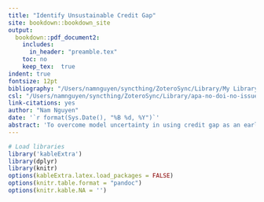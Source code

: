 ```yaml
---
title: "Identify Unsustainable Credit Gap"
site: bookdown::bookdown_site
output:
  bookdown::pdf_document2:
    includes:
      in_header: "preamble.tex"
    toc: no
    keep_tex:  true
indent: true
fontsize: 12pt
bibliography: "/Users/namnguyen/syncthing/ZoteroSync/Library/My Library.bib"
csl: "/Users/namnguyen/syncthing/ZoteroSync/Library/apa-no-doi-no-issue.csl"
link-citations: yes
author: "Nam Nguyen"
date: '`r format(Sys.Date(), "%B %d, %Y")`'
abstract: 'To overcome model uncertainty in using credit gap as an early warning indicator (EWI) of systemic financial crises in a binary outcome setting, we propose using model averaging of different credit gap measurements to achieve a better averaged model fit and out-of-sample prediction. The methodology we use is logistic binary regression in a panel setup consisting of 40 countries. In this paper, we also propose a novel, superior criteria to judge the performance of an EWI than the one currently popularly used in the literature. Additionally, the empirical results showed that our Bayesian averaged model could synthesize a single credit gap that outperforms any other popularly studied credit gap measurements in terms of an early warning indicator.'
---
```


```r
# Load libraries
library('kableExtra')
library(dplyr)
library(knitr)
options(kableExtra.latex.load_packages = FALSE)
options(knitr.table.format = "pandoc")
options(knitr.kable.NA = '')
```